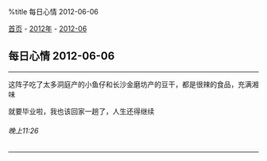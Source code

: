 %title 每日心情 2012-06-06

[[../../../index|首页]] - [[../index|2012年]] - [[index|2012-06]]
==每日心情 2012-06-06==
----
这阵子吃了太多洞庭产的小鱼仔和长沙金磨坊产的豆干，都是很辣的食品，充满湘味

就要毕业啦，我也该回家一趟了，人生还得继续
======晚上11:26======
----
